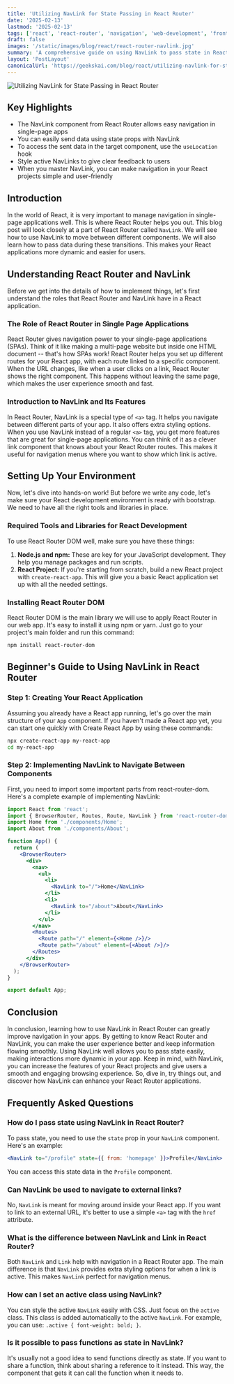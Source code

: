```yaml
---
title: 'Utilizing NavLink for State Passing in React Router'
date: '2025-02-13'
lastmod: '2025-02-13'
tags: ['react', 'react-router', 'navigation', 'web-development', 'frontend']
draft: false
images: '/static/images/blog/react/react-router-navlink.jpg'
summary: 'A comprehensive guide on using NavLink to pass state in React Router, including setup instructions, implementation examples, and best practices for efficient state management.'
layout: 'PostLayout'
canonicalUrl: 'https://geekskai.com/blog/react/utilizing-navlink-for-state-passing-in-react-router/'
---
```


![Utilizing NavLink for State Passing in React Router](/static/images/blog/react/react-router-navlink.jpg)

## Key Highlights

- The NavLink component from React Router allows easy navigation in single-page apps
- You can easily send data using state props with NavLink
- To access the sent data in the target component, use the `useLocation` hook
- Style active NavLinks to give clear feedback to users
- When you master NavLink, you can make navigation in your React projects simple and user-friendly

## Introduction

In the world of React, it is very important to manage navigation in single-page applications well. This is where React Router helps you out. This blog post will look closely at a part of React Router called `NavLink`. We will see how to use NavLink to move between different components. We will also learn how to pass data during these transitions. This makes your React applications more dynamic and easier for users.

## Understanding React Router and NavLink

Before we get into the details of how to implement things, let's first understand the roles that React Router and NavLink have in a React application.

### The Role of React Router in Single Page Applications

React Router gives navigation power to your single-page applications (SPAs). Think of it like making a multi-page website but inside one HTML document -- that's how SPAs work! React Router helps you set up different routes for your React app, with each route linked to a specific component. When the URL changes, like when a user clicks on a link, React Router shows the right component. This happens without leaving the same page, which makes the user experience smooth and fast.

### Introduction to NavLink and Its Features

In React Router, NavLink is a special type of `<a>` tag. It helps you navigate between different parts of your app. It also offers extra styling options. When you use NavLink instead of a regular `<a>` tag, you get more features that are great for single-page applications. You can think of it as a clever link component that knows about your React Router routes. This makes it useful for navigation menus where you want to show which link is active.

## Setting Up Your Environment

Now, let's dive into hands-on work! But before we write any code, let's make sure your React development environment is ready with bootstrap. We need to have all the right tools and libraries in place.

### Required Tools and Libraries for React Development

To use React Router DOM well, make sure you have these things:

1. **Node.js and npm:** These are key for your JavaScript development. They help you manage packages and run scripts.
2. **React Project:** If you're starting from scratch, build a new React project with `create-react-app`. This will give you a basic React application set up with all the needed settings.

### Installing React Router DOM

React Router DOM is the main library we will use to apply React Router in our web app. It's easy to install it using npm or yarn. Just go to your project's main folder and run this command:

```bash
npm install react-router-dom
```

## Beginner's Guide to Using NavLink in React Router

### Step 1: Creating Your React Application

Assuming you already have a React app running, let's go over the main structure of your `App` component. If you haven't made a React app yet, you can start one quickly with Create React App by using these commands:

```bash
npx create-react-app my-react-app
cd my-react-app
```

### Step 2: Implementing NavLink to Navigate Between Components

First, you need to import some important parts from react-router-dom. Here's a complete example of implementing NavLink:

```jsx
import React from 'react';
import { BrowserRouter, Routes, Route, NavLink } from 'react-router-dom';
import Home from './components/Home';
import About from './components/About';

function App() {
  return (
    <BrowserRouter>
      <div>
        <nav>
          <ul>
            <li>
              <NavLink to="/">Home</NavLink>
            </li>
            <li>
              <NavLink to="/about">About</NavLink>
            </li>
          </ul>
        </nav>
        <Routes>
          <Route path="/" element={<Home />}/>
          <Route path="/about" element={<About />}/>
        </Routes>
      </div>
    </BrowserRouter>
  );
}

export default App;
```

## Conclusion

In conclusion, learning how to use NavLink in React Router can greatly improve navigation in your apps. By getting to know React Router and NavLink, you can make the user experience better and keep information flowing smoothly. Using NavLink well allows you to pass state easily, making interactions more dynamic in your app. Keep in mind, with NavLink, you can increase the features of your React projects and give users a smooth and engaging browsing experience. So, dive in, try things out, and discover how NavLink can enhance your React Router applications.

## Frequently Asked Questions

### How do I pass state using NavLink in React Router?

To pass state, you need to use the `state` prop in your `NavLink` component. Here's an example:
```jsx
<NavLink to="/profile" state={{ from: 'homepage' }}>Profile</NavLink>
```
You can access this state data in the `Profile` component.

### Can NavLink be used to navigate to external links?

No, `NavLink` is meant for moving around inside your React app. If you want to link to an external URL, it's better to use a simple `<a>` tag with the `href` attribute.

### What is the difference between NavLink and Link in React Router?

Both `NavLink` and `Link` help with navigation in a React Router app. The main difference is that `NavLink` provides extra styling options for when a link is active. This makes `NavLink` perfect for navigation menus.

### How can I set an active class using NavLink?

You can style the active `NavLink` easily with CSS. Just focus on the `active` class. This class is added automatically to the active `NavLink`. For example, you can use: `.active { font-weight: bold; }`.

### Is it possible to pass functions as state in NavLink?

It's usually not a good idea to send functions directly as state. If you want to share a function, think about sharing a reference to it instead. This way, the component that gets it can call the function when it needs to.
